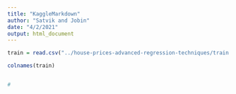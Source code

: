 ```yaml
---
title: "KaggleMarkdown"
author: "Satvik and Jobin"
date: "4/2/2021"
output: html_document
---
```




```r
train = read.csv("../house-prices-advanced-regression-techniques/train.csv", header = TRUE)

colnames(train)


#
```

